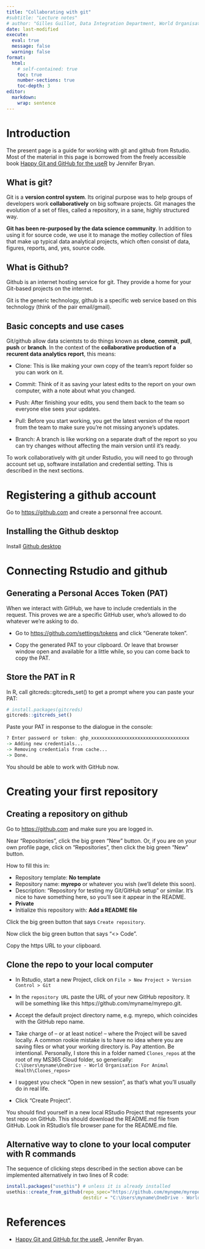 ```yaml
---
title: "Collaborating with git" 
#subtitle: "Lecture notes"
# author: "Gilles Guillot, Data Integration Department, World Organisation for Animal Health"
date: last-modified
execute: 
  eval: true
  message: false
  warning: false
format:
  html:
    # self-contained: true
    toc: true
    number-sections: true 
    toc-depth: 3
editor: 
  markdown: 
    wrap: sentence
---
```



# Introduction  {.unnumbered}

The present page is a guide for working with git and github from Rstudio. 
Most of the material in this page is borrowed from the freely accessible book [Happy Git and GitHub for the useR](https://happygitwithr.com) by Jennifer Bryan.


## What is git? {.unnumbered}



Git is a **version control system**.
Its original purpose was to help groups of developers work **collaboratively** on big software projects.
Git manages the evolution of a set of files,  called a repository,  in a sane, highly structured way.

**Git has been re-purposed by the data science community**.
In addition to using it for source code, we use it to manage the motley collection of files that make up typical data analytical projects, which often consist of data, figures, reports, and, yes, source code.

## What is Github? {.unnumbered}

Github is an internet hosting service for git.
They provide a home for your Git-based projects on the internet.

Git is the generic technology, github is a specific web service based on this technology (think of the pair  email/gmail).




## Basic concepts and use cases  {.unnumbered}

Git/github allow data scientsts to do things known as **clone**,  **commit**, **pull**, **push** or **branch**.
In the context of the **collaborative production of a recurent data analytics report**, this means:



* Clone: This is like making your own copy of the team’s report folder so you can work on it.

* Commit: Think of it as saving your latest edits to the report on your own computer, with a note about what you changed.


* Push: After finishing your edits, you send them back to the team so everyone else sees your updates.


* Pull: Before you start working, you get the latest version of the report from the team to make sure you’re not missing anyone’s updates.

* Branch: A branch is like working on a separate draft of the report so you can try changes without affecting the main version until it’s ready.

To work collaboratively with git under Rstudio, you will need to go through account set up, software installation and credential setting. This is described in the next sections. 

# Registering a github account

Go to <https://github.com> and create a personnal free account.

## Installing the Github desktop

Install [Github desktop](https://desktop.github.com/download/)

# Connecting Rstudio and github

## Generating a Personal Acces Token (PAT)

When we interact with GitHub, we have to include credentials in the request.
This proves we are a specific GitHub user, who’s allowed to do whatever we’re asking to do.

-   Go to <https://github.com/settings/tokens> and click “Generate token”.

<!-- * Select “repo”, “user”, and “workflow”. -->

-   Copy the generated PAT to your clipboard. Or leave that browser window open and available for a little while, so you can come back to copy the PAT.

## Store the PAT in R

In R, call gitcreds::gitcreds_set() to get a prompt where you can paste your PAT:

```r
# install.packages(gitcreds)
gitcreds::gitcreds_set()
```

Paste your PAT in response to the dialogue in the console:

```r
? Enter password or token: ghp_xxxxxxxxxxxxxxxxxxxxxxxxxxxxxxxxxxxx
-> Adding new credentials...
-> Removing credentials from cache...
-> Done.
```

You should be able to work with GitHub now.

# Creating your first repository

## Creating a repository on github

Go to <https://github.com> and make sure you are logged in.

Near “Repositories”, click the big green “New” button.
Or, if you are on your own profile page, click on “Repositories”, then click the big green “New” button.

How to fill this in:

-   Repository template: **No template**
-   Repository name: **myrepo** or whatever you wish (we’ll delete this soon).
-   Description: “Repository for testing my Git/GitHub setup” or similar. It’s nice to have something here, so you’ll see it appear in the README.
-   **Private**
-   Initialize this repository with: **Add a README file**

Click the big green button that says `Create repository`.

Now click the big green button that says “\<\> Code”.

Copy the https URL to your clipboard.

## Clone the repo to your local computer

-   In Rstudio, start a new Project, click on `File > New Project > Version Control > Git`

-   In the `repository URL` paste the URL of your new GitHub repository.
    It will be something like this https://github.com/myname/myrepo.git.

-   Accept the default project directory name, e.g. myrepo, which coincides with the GitHub repo name.

-   Take charge of – or at least notice!
    – where the Project will be saved locally.
    A common rookie mistake is to have no idea where you are saving files or what your working directory is.
    Pay attention.
    Be intentional.
    Personally, I store this in a folder named `Clones_repos` at the root of my MS365 Cloud folder, so generically: `C:\Users\myname\OneDrive - World Organisation For Animal Health\Clones_repos>`

-   I suggest you check “Open in new session”, as that’s what you’ll usually do in real life.

-   Click “Create Project”.

You should find yourself in a new local RStudio Project that represents your test repo on GitHub.
This should download the README.md file from GitHub.
Look in RStudio’s file browser pane for the README.md file.

## Alternative way to clone to your local computer with R commands

The sequence of clicking steps described in the section above can be implemented alternatively in two lines of R code:

```r
install.packages("usethis") # unless it is already installed
usethis::create_from_github(repo_spec="https://github.com/mynqme/myrepo.git",
                            destdir = "C:\Users\myname\OneDrive - World Organisation For Animal Health\Clones_repos")
```

# References


- [Happy Git and GitHub for the useR](https://happygitwithr.com),  Jennifer Bryan.